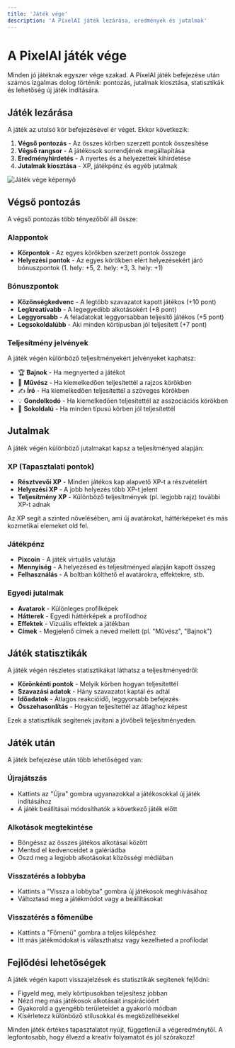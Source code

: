 ```yaml
---
title: 'Játék vége'
description: 'A PixelAI játék lezárása, eredmények és jutalmak'
---
```


# A PixelAI játék vége

Minden jó játéknak egyszer vége szakad. A PixelAI játék befejezése után számos izgalmas dolog történik: pontozás, jutalmak kiosztása, statisztikák és lehetőség új játék indítására.

## Játék lezárása

A játék az utolsó kör befejezésével ér véget. Ekkor következik:

1. **Végső pontozás** - Az összes körben szerzett pontok összesítése
2. **Végső rangsor** - A játékosok sorrendjének megállapítása
3. **Eredményhirdetés** - A nyertes és a helyezettek kihirdetése
4. **Jutalmak kiosztása** - XP, játékpénz és egyéb jutalmak

![Játék vége képernyő](/images/pixelai-game-end.jpg)

## Végső pontozás

A végső pontozás több tényezőből áll össze:

### Alappontok
- **Körpontok** - Az egyes körökben szerzett pontok összege
- **Helyezési pontok** - Az egyes körökben elért helyezésekért járó bónuszpontok (1. hely: +5, 2. hely: +3, 3. hely: +1)

### Bónuszpontok
- **Közönségkedvenc** - A legtöbb szavazatot kapott játékos (+10 pont)
- **Legkreatívabb** - A legegyedibb alkotásokért (+8 pont)
- **Leggyorsabb** - A feladatokat leggyorsabban teljesítő játékos (+5 pont)
- **Legsokoldalúbb** - Aki minden körtípusban jól teljesített (+7 pont)

### Teljesítmény jelvények
A játék végén különböző teljesítményekért jelvényeket kaphatsz:
- 🏆 **Bajnok** - Ha megnyerted a játékot
- 🎨 **Művész** - Ha kiemelkedően teljesítettél a rajzos körökben
- ✍️ **Író** - Ha kiemelkedően teljesítettél a szöveges körökben
- 💡 **Gondolkodó** - Ha kiemelkedően teljesítettél az asszociációs körökben
- 🌟 **Sokoldalú** - Ha minden típusú körben jól teljesítettél

## Jutalmak

A játék végén különböző jutalmakat kapsz a teljesítményed alapján:

### XP (Tapasztalati pontok)
- **Résztvevői XP** - Minden játékos kap alapvető XP-t a részvételért
- **Helyezési XP** - A jobb helyezés több XP-t jelent
- **Teljesítmény XP** - Különböző teljesítmények (pl. legjobb rajz) további XP-t adnak

Az XP segít a szinted növelésében, ami új avatárokat, háttérképeket és más kozmetikai elemeket old fel.

### Játékpénz
- **Pixcoin** - A játék virtuális valutája
- **Mennyiség** - A helyezésed és teljesítményed alapján kapott összeg
- **Felhasználás** - A boltban költhető el avatárokra, effektekre, stb.

### Egyedi jutalmak
- **Avatarok** - Különleges profilképek
- **Hátterek** - Egyedi háttérképek a profilodhoz
- **Effektek** - Vizuális effektek a játékban
- **Címek** - Megjelenő címek a neved mellett (pl. "Művész", "Bajnok")

## Játék statisztikák

A játék végén részletes statisztikákat láthatsz a teljesítményedről:

- **Körönkénti pontok** - Melyik körben hogyan teljesítettél
- **Szavazási adatok** - Hány szavazatot kaptál és adtál
- **Időadatok** - Átlagos reakcióidő, leggyorsabb befejezés
- **Összehasonlítás** - Hogyan teljesítettél az átlaghoz képest

Ezek a statisztikák segítenek javítani a jövőbeli teljesítményeden.

## Játék után

A játék befejezése után több lehetőséged van:

### Újrajátszás
- Kattints az "Újra" gombra ugyanazokkal a játékosokkal új játék indításához
- A játék beállításai módosíthatók a következő játék előtt

### Alkotások megtekintése
- Böngéssz az összes játékos alkotásai között
- Mentsd el kedvenceidet a galériádba
- Oszd meg a legjobb alkotásokat közösségi médiában

### Visszatérés a lobbyba
- Kattints a "Vissza a lobbyba" gombra új játékosok meghívásához
- Változtasd meg a játékmódot vagy a beállításokat

### Visszatérés a főmenübe
- Kattints a "Főmenü" gombra a teljes kilépéshez
- Itt más játékmódokat is választhatsz vagy kezelheted a profilodat

## Fejlődési lehetőségek

A játék végén kapott visszajelzések és statisztikák segítenek fejlődni:

- Figyeld meg, mely körtípusokban teljesítesz jobban
- Nézd meg más játékosok alkotásait inspirációért
- Gyakorold a gyengébb területeidet a gyakorló módban
- Kísérletezz különböző stílusokkal és megközelítésekkel

Minden játék értékes tapasztalatot nyújt, függetlenül a végeredménytől. A legfontosabb, hogy élvezd a kreatív folyamatot és jól szórakozz! 
